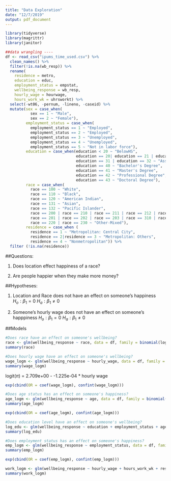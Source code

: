 ```yaml
---
title: "Data Exploration"
date: "12/7/2019"
output: pdf_document
---
```


```r
library(tidyverse)
library(magrittr)
library(janitor)
```

```r
##data wrangling ----
df <- read_csv("ipums_time_used.csv") %>% 
  clean_names() %>%
  filter(!is.na(wb_resp)) %>%
  rename(
    residence = metro, 
    education = educ, 
    employment_status = empstat,
    wellbeing_response = wb_resp,
    hourly_wage = hourwage, 
    hours_work_wk = uhrsworkt) %>% 
  select(-wt06, -pernum, -lineno, -caseid) %>%
  mutate(sex = case_when(
           sex == 1 ~ "Male",
           sex == 2 ~ "Female"),
         employment_status = case_when(
           employment_status == 1 ~ "Employed",
           employment_status == 2 ~ "Employed", 
           employment_status == 3 ~ "Unemployed",
           employment_status == 4 ~ "Unemployed",
           employment_status == 5 ~ "Not in labor force"),
         education = case_when(education < 20 ~ "BelowHS",
                               education == 20| education == 21 | education == 30  ~ "High School",
                               education == 31 | education == 32 ~ "Associate Degree",
                               education == 40 ~ "Bachelor's Degree",
                               education == 41 ~ "Master's Degree",
                               education == 42 ~ "Professional Degree",
                               education == 43 ~ "Doctoral Degree"),
         race = case_when(
           race == 100 ~ "White",
           race == 110 ~ "Black",
           race == 120 ~ "American Indian",
           race == 131 ~ "Asian",
           race == 132 ~ "Pacific Islander", 
           race == 200 | race == 210 | race == 211 | race == 212 | race == 300 | race == 400 ~ "Black-Mixed", 
           race == 201 | race == 202 | race == 203 | race == 310 | race == 320 ~ "White-Mixed",
           race == 220 | race == 230 ~ "Other-Mixed"),
         residence = case_when (
           residence == 1 ~ "Metropolitan: Central City",
           residence == 2|residence == 3 ~ "Metropolitan: Others", 
           residence == 4 ~ "Nonmetropolitan")) %>% 
  filter (!is.na(residence))
```

##Questions: 

1. Does location effect happiness of a race? 

2. Are people happier when they make more money? 

##Hypotheses: 

1. Location and Race does not have an effect on someone's happiness 
$H_o: \beta{_1} = 0$
$H_a:\beta{_1} \neq 0$ 

2. Someone's hourly wage does not have an effect on someone's happpiness 
$H_o: \beta{_1} = 0$
$H_a:\beta{_1} \neq 0$ 

##Models  

```r
#Does race have an effect on someone's wellbeing? 
race <- glm(wellbeing_response ~ race, data = df, family = binomial(logit))
summary(race)
```

```r
#Does hourly wage have an effect on someone's wellbeing? 
wage_logm <- glm(wellbeing_response ~ hourly_wage, data = df, family = binomial(logit))
summary(wage_logm)
```

logit($\pi$) = 2.709e+00 - -1.225e-04 * hourly wage 

```r
exp(cbind(OR = coef(wage_logm), confint(wage_logm)))
```


```r
#Does age status has an effect on someone's happiness? 
age_logm <- glm(wellbeing_response ~ age, data = df, family = binomial(logit))
summary(age_logm)
```

```r
exp(cbind(OR = coef(age_logm), confint(age_logm)))
```

```r
#Does education level have an effect on someone's wellbeing? 
log_edu <- glm(wellbeing_response ~ education + employment_status + age + race + residence + hours_work_wk, data = df, family = binomial(logit))
summary(log_edu)
```

```r
#Does employment status has an effect on someone's happiness? 
emp_logm <- glm(wellbeing_response ~ employment_status, data = df, family = binomial(logit))
summary(emp_logm)
```

```r
exp(cbind(OR = coef(emp_logm), confint(emp_logm)))
```

```r
work_logm <- glm(wellbeing_response ~ hourly_wage + hours_work_wk + residence, data = df) 
summary(work_logm)
```

